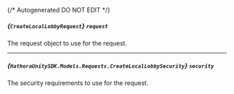 {/* Autogenerated DO NOT EDIT  */}

##### *{`CreateLocalLobbyRequest`}* `request`
The request object to use for the request.
<Collapsible openLabel={Labels.showProperties} closeLabel={Labels.hideProperties}>
    <CreateLocalLobbyRequest/>
</Collapsible>

---
##### *{`HathoraUnitySDK.Models.Requests.CreateLocalLobbySecurity`}* `security`
The security requirements to use for the request.
<Collapsible openLabel={Labels.showProperties} closeLabel={Labels.hideProperties}>
    <CreateLocalLobbySecurity/>
</Collapsible>


